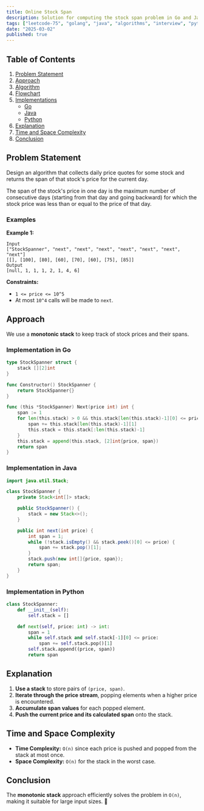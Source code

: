 ```yaml
---
title: Online Stock Span
description: Solution for computing the stock span problem in Go and Java.
tags: ["leetcode-75", "golang", "java", "algorithms", "interview", "python", "leetcode"]
date: "2025-03-02"
published: true
---
```


## Table of Contents

1. [Problem Statement](#problem-statement)
2. [Approach](#approach)
3. [Algorithm](#algorithm)
4. [Flowchart](#flowchart)
5. [Implementations](#implementations)
   - [Go](#implementation-in-go)
   - [Java](#implementation-in-java)
   - [Python](#implementation-in-python)
6. [Explanation](#explanation)
7. [Time and Space Complexity](#time-and-space-complexity)
8. [Conclusion](#conclusion)

## Problem Statement


Design an algorithm that collects daily price quotes for some stock and returns the span of that stock's price for the current day.

The span of the stock's price in one day is the maximum number of consecutive days (starting from that day and going backward) for which the stock price was less than or equal to the price of that day.

### Examples

**Example 1:**

```
Input
["StockSpanner", "next", "next", "next", "next", "next", "next", "next"]
[[], [100], [80], [60], [70], [60], [75], [85]]
Output
[null, 1, 1, 1, 2, 1, 4, 6]
```

**Constraints:**

- `1 <= price <= 10^5`
- At most `10^4` calls will be made to `next`.

## Approach

We use a **monotonic stack** to keep track of stock prices and their spans.

### Implementation in Go

```go
type StockSpanner struct {
    stack [][2]int
}

func Constructor() StockSpanner {
    return StockSpanner{}
}

func (this *StockSpanner) Next(price int) int {
    span := 1
    for len(this.stack) > 0 && this.stack[len(this.stack)-1][0] <= price {
        span += this.stack[len(this.stack)-1][1]
        this.stack = this.stack[:len(this.stack)-1]
    }
    this.stack = append(this.stack, [2]int{price, span})
    return span
}
```

### Implementation in Java

```java
import java.util.Stack;

class StockSpanner {
    private Stack<int[]> stack;

    public StockSpanner() {
        stack = new Stack<>();
    }

    public int next(int price) {
        int span = 1;
        while (!stack.isEmpty() && stack.peek()[0] <= price) {
            span += stack.pop()[1];
        }
        stack.push(new int[]{price, span});
        return span;
    }
}
```

### Implementation in Python

```python
class StockSpanner:
    def __init__(self):
        self.stack = []

    def next(self, price: int) -> int:
        span = 1
        while self.stack and self.stack[-1][0] <= price:
            span += self.stack.pop()[1]
        self.stack.append((price, span))
        return span
```


## Explanation

1. **Use a stack** to store pairs of `(price, span)`.
2. **Iterate through the price stream**, popping elements when a higher price is encountered.
3. **Accumulate span values** for each popped element.
4. **Push the current price and its calculated span** onto the stack.

## Time and Space Complexity

- **Time Complexity:** `O(n)` since each price is pushed and popped from the stack at most once.
- **Space Complexity:** `O(n)` for the stack in the worst case.

## Conclusion

The **monotonic stack** approach efficiently solves the problem in `O(n)`, making it suitable for large input sizes. 🚀

